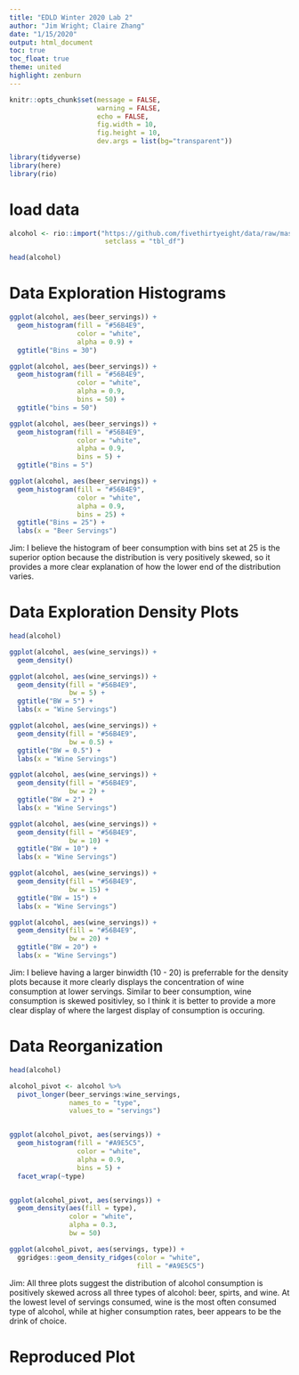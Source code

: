 ```yaml
---
title: "EDLD Winter 2020 Lab 2"
author: "Jim Wright; Claire Zhang"
date: "1/15/2020"
output: html_document
toc: true
toc_float: true
theme: united 
highlight: zenburn 
---
```


```r
knitr::opts_chunk$set(message = FALSE,
                      warning = FALSE,
                      echo = FALSE,
                      fig.width = 10,
                      fig.height = 10,
                      dev.args = list(bg="transparent"))

library(tidyverse)
library(here)
library(rio)
``` 


# load data 
```r

alcohol <- rio::import("https://github.com/fivethirtyeight/data/raw/master/alcohol-consumption/drinks.csv", 
                        setclass = "tbl_df")

head(alcohol)


``` 


# Data Exploration Histograms 
```r

ggplot(alcohol, aes(beer_servings)) +
  geom_histogram(fill = "#56B4E9",
                 color = "white",
                 alpha = 0.9) +
  ggtitle("Bins = 30")

ggplot(alcohol, aes(beer_servings)) +
  geom_histogram(fill = "#56B4E9",
                 color = "white",
                 alpha = 0.9,
                 bins = 50) +
  ggtitle("bins = 50")

ggplot(alcohol, aes(beer_servings)) +
  geom_histogram(fill = "#56B4E9",
                 color = "white",
                 alpha = 0.9,
                 bins = 5) +
  ggtitle("Bins = 5")

ggplot(alcohol, aes(beer_servings)) +
  geom_histogram(fill = "#56B4E9",
                 color = "white",
                 alpha = 0.9,
                 bins = 25) +
  ggtitle("Bins = 25") +
  labs(x = "Beer Servings")
```

Jim: I believe the histogram of beer consumption with bins set at 25 is the superior option because the distribution is very positively skewed, so it provides a more clear explanation of how the lower end of the distribution varies. 

# Data Exploration Density Plots
```r
head(alcohol)

ggplot(alcohol, aes(wine_servings)) +
  geom_density()

ggplot(alcohol, aes(wine_servings)) +
  geom_density(fill = "#56B4E9",
               bw = 5) +
  ggtitle("BW = 5") +
  labs(x = "Wine Servings")

ggplot(alcohol, aes(wine_servings)) +
  geom_density(fill = "#56B4E9",
               bw = 0.5) +
  ggtitle("BW = 0.5") +
  labs(x = "Wine Servings")

ggplot(alcohol, aes(wine_servings)) +
  geom_density(fill = "#56B4E9",
               bw = 2) +
  ggtitle("BW = 2") +
  labs(x = "Wine Servings")

ggplot(alcohol, aes(wine_servings)) +
  geom_density(fill = "#56B4E9",
               bw = 10) +
  ggtitle("BW = 10") +
  labs(x = "Wine Servings")

ggplot(alcohol, aes(wine_servings)) +
  geom_density(fill = "#56B4E9",
               bw = 15) +
  ggtitle("BW = 15") +
  labs(x = "Wine Servings")

ggplot(alcohol, aes(wine_servings)) +
  geom_density(fill = "#56B4E9",
               bw = 20) +
  ggtitle("BW = 20") +
  labs(x = "Wine Servings")

```

Jim: I believe having a larger binwidth (10 - 20) is preferrable for the density plots because it more clearly displays the concentration of wine consumption at lower servings. Similar to beer consumption, wine consumption is skewed positivley, so I think it is better to provide a more clear display of where the largest display of consumption is occuring. 

# Data Reorganization 
```r
head(alcohol)

alcohol_pivot <- alcohol %>% 
  pivot_longer(beer_servings:wine_servings,
               names_to = "type",
               values_to = "servings")


ggplot(alcohol_pivot, aes(servings)) +
  geom_histogram(fill = "#A9E5C5",
                 color = "white",
                 alpha = 0.9,
                 bins = 5) +
  facet_wrap(~type)


ggplot(alcohol_pivot, aes(servings)) +
  geom_density(aes(fill = type),
               color = "white",
               alpha = 0.3,
               bw = 50) 

ggplot(alcohol_pivot, aes(servings, type)) +
  ggridges::geom_density_ridges(color = "white",
                                fill = "#A9E5C5")

```

Jim: All three plots suggest the distribution of alcohol consumption is positively skewed across all three types of alcohol: beer, spirts, and wine. At the lowest level of servings consumed, wine is the most often consumed type of alcohol, while at higher consumption rates, beer appears to be the drink of choice. 

# Reproduced Plot
```r


```
